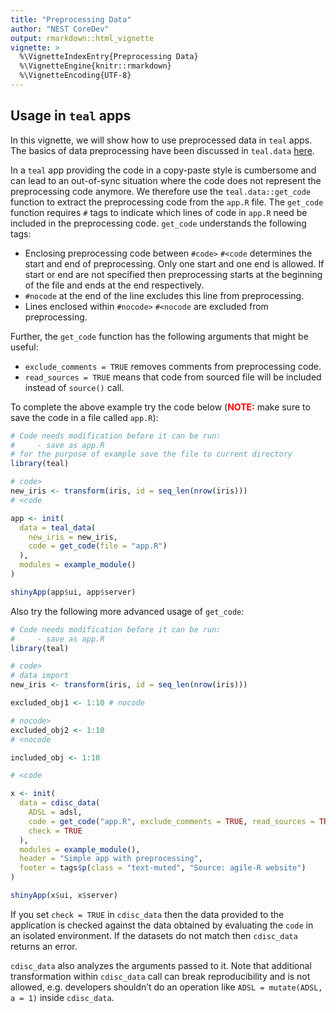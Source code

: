 ```yaml
---
title: "Preprocessing Data"
author: "NEST CoreDev"
output: rmarkdown::html_vignette
vignette: >
  %\VignetteIndexEntry{Preprocessing Data}
  %\VignetteEngine{knitr::rmarkdown}
  %\VignetteEncoding{UTF-8}
---
```


## Usage in `teal` apps
In this vignette, we will show how to use preprocessed data in `teal` apps. The basics of data preprocessing have been discussed in `teal.data` [here](https://insightsengineering.github.io/teal.data/latest-tag/articles/preprocessing-data.html).

In a `teal` app providing the code in a copy-paste style is cumbersome and can lead to an out-of-sync situation where the code does not represent the preprocessing code anymore. We therefore use the `teal.data::get_code` function to extract the preprocessing code from the `app.R` file. The `get_code` function requires `#` tags to indicate which lines of code in `app.R` need be included in the preprocessing code. `get_code` understands the following tags:

- Enclosing preprocessing code between `#code>` `#<code` determines the start and end of preprocessing. Only one start and one end is allowed. If start or end are not specified then preprocessing starts at the beginning of the file and ends at the end respectively.
- `#nocode` at the end of the line excludes this line from preprocessing.
- Lines enclosed within `#nocode>` `#<nocode` are excluded from preprocessing.

Further, the `get_code` function has the following arguments that might be useful:

- `exclude_comments = TRUE` removes comments from preprocessing code.
- `read_sources = TRUE` means that code from sourced file will be included instead of `source()` call.

To complete the above example try the code below (**<span style="color:red">NOTE:</span>** make sure to save the code in a file called `app.R`):

```r
# Code needs modification before it can be run:
#     - save as app.R
# for the purpose of example save the file to current directory
library(teal)

# code>
new_iris <- transform(iris, id = seq_len(nrow(iris)))
# <code

app <- init(
  data = teal_data(
    new_iris = new_iris,
    code = get_code(file = "app.R")
  ),
  modules = example_module()
)

shinyApp(app$ui, app$server)
```

Also try the following more advanced usage of `get_code`:

```r
# Code needs modification before it can be run:
#     - save as app.R
library(teal)

# code>
# data import
new_iris <- transform(iris, id = seq_len(nrow(iris)))

excluded_obj1 <- 1:10 # nocode

# nocode>
excluded_obj2 <- 1:10
# <nocode

included_obj <- 1:10

# <code

x <- init(
  data = cdisc_data(
    ADSL = adsl,
    code = get_code("app.R", exclude_comments = TRUE, read_sources = TRUE),
    check = TRUE
  ),
  modules = example_module(),
  header = "Simple app with preprocessing",
  footer = tags$p(class = "text-muted", "Source: agile-R website")
)

shinyApp(x$ui, x$server)
```

If you set `check = TRUE` in `cdisc_data` then the data provided to the application is checked against the data obtained by evaluating the `code` in an isolated environment. If the datasets do not match then `cdisc_data` returns an error.

`cdisc_data` also analyzes the arguments passed to it. Note that additional transformation within `cdisc_data` call can break reproducibility and is not allowed, e.g. developers shouldn't do an operation like `ADSL = mutate(ADSL, a = 1)` inside `cdisc_data`.
